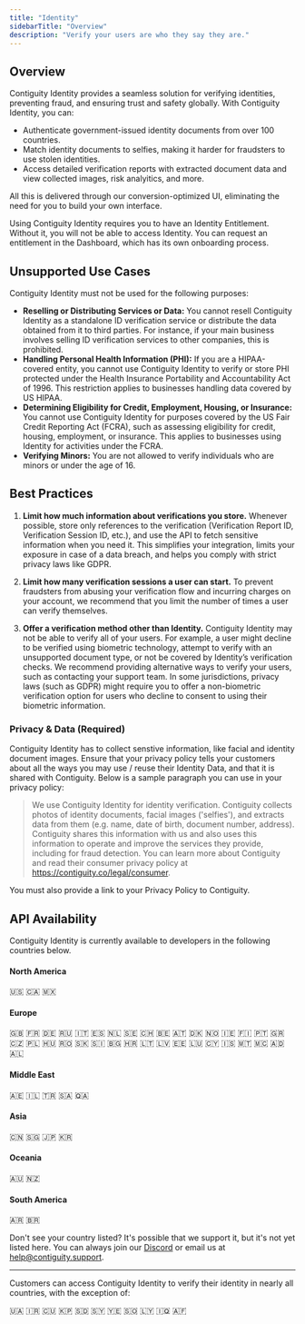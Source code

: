 ```yaml
---
title: "Identity"
sidebarTitle: "Overview"
description: "Verify your users are who they say they are."
---
```


## Overview
Contiguity Identity provides a seamless solution for verifying identities, preventing fraud, and ensuring trust and safety globally. With Contiguity Identity, you can:

- Authenticate government-issued identity documents from over 100 countries.
- Match identity documents to selfies, making it harder for fraudsters to use stolen identities.
- Access detailed verification reports with extracted document data and view collected images, risk analyitics, and more.

All this is delivered through our conversion-optimized UI, eliminating the need for you to build your own interface.

<Warning>
    Using Contiguity Identity requires you to have an Identity Entitlement. Without it, you will not be able to access Identity. You can request an entitlement in the Dashboard, which has its own onboarding process.
</Warning>


## Unsupported Use Cases
Contiguity Identity must not be used for the following purposes:

- **Reselling or Distributing Services or Data:** You cannot resell Contiguity Identity as a standalone ID verification service or distribute the data obtained from it to third parties. For instance, if your main business involves selling ID verification services to other companies, this is prohibited.
- **Handling Personal Health Information (PHI):** If you are a HIPAA-covered entity, you cannot use Contiguity Identity to verify or store PHI protected under the Health Insurance Portability and Accountability Act of 1996. This restriction applies to businesses handling data covered by US HIPAA.
- **Determining Eligibility for Credit, Employment, Housing, or Insurance:** You cannot use Contiguity Identity for purposes covered by the US Fair Credit Reporting Act (FCRA), such as assessing eligibility for credit, housing, employment, or insurance. This applies to businesses using Identity for activities under the FCRA.
- **Verifying Minors:** You are not allowed to verify individuals who are minors or under the age of 16.

## Best Practices
1. **Limit how much information about verifications you store.**
Whenever possible, store only references to the verification (Verification Report ID, Verification Session ID, etc.), and use the API to fetch sensitive information when you need it. This simplifies your integration, limits your exposure in case of a data breach, and helps you comply with strict privacy laws like GDPR.

2. **Limit how many verification sessions a user can start.**
To prevent fraudsters from abusing your verification flow and incurring charges on your account, we recommend that you limit the number of times a user can verify themselves.

3. **Offer a verification method other than Identity.**
Contiguity Identity may not be able to verify all of your users. For example, a user might decline to be verified using biometric technology, attempt to verify with an unsupported document type, or not be covered by Identity’s verification checks. We recommend providing alternative ways to verify your users, such as contacting your support team. In some jurisdictions, privacy laws (such as GDPR) might require you to offer a non-biometric verification option for users who decline to consent to using their biometric information.

### Privacy & Data (Required)
Contiguity Identity has to collect senstive information, like facial and identity document images. Ensure that your privacy policy tells your customers about all the ways you may use / reuse their Identity Data, and that it is shared with Contiguity. Below is a sample paragraph you can use in your privacy policy:

> We use Contiguity Identity for identity verification. Contiguity collects photos of identity documents, facial images ('selfies'), and extracts data from them (e.g. name, date of birth, document number, address). Contiguity shares this information with us and also uses this information to operate and improve the services they provide, including for fraud detection. You can learn more about Contiguity and read their consumer privacy policy at https://contiguity.co/legal/consumer. 

You must also provide a link to your Privacy Policy to Contiguity. 

## API Availability
Contiguity Identity is currently available to developers in the following countries below.

#### North America
<Tooltip tip="United States">🇺🇸</Tooltip> <Tooltip tip="Canada">🇨🇦</Tooltip> <Tooltip tip="Mexico">🇲🇽</Tooltip>

#### Europe
<Tooltip tip="United Kingdom">🇬🇧</Tooltip> <Tooltip tip="France">🇫🇷</Tooltip> <Tooltip tip="Germany">🇩🇪</Tooltip> <Tooltip tip="Russia">🇷🇺</Tooltip> <Tooltip tip="Italy">🇮🇹</Tooltip> <Tooltip tip="Spain">🇪🇸</Tooltip> <Tooltip tip="Netherlands">🇳🇱</Tooltip> <Tooltip tip="Sweden">🇸🇪</Tooltip> <Tooltip tip="Switzerland">🇨🇭</Tooltip> <Tooltip tip="Belgium">🇧🇪</Tooltip> <Tooltip tip="Austria">🇦🇹</Tooltip> <Tooltip tip="Denmark">🇩🇰</Tooltip> <Tooltip tip="Norway">🇳🇴</Tooltip> <Tooltip tip="Ireland">🇮🇪</Tooltip> <Tooltip tip="Finland">🇫🇮</Tooltip> <Tooltip tip="Portugal">🇵🇹</Tooltip> <Tooltip tip="Greece">🇬🇷</Tooltip> <Tooltip tip="Czech Republic">🇨🇿</Tooltip> <Tooltip tip="Poland">🇵🇱</Tooltip> <Tooltip tip="Hungary">🇭🇺</Tooltip> <Tooltip tip="Romania">🇷🇴</Tooltip> <Tooltip tip="Slovakia">🇸🇰</Tooltip> <Tooltip tip="Slovenia">🇸🇮</Tooltip> <Tooltip tip="Bulgaria">🇧🇬</Tooltip> <Tooltip tip="Croatia">🇭🇷</Tooltip> <Tooltip tip="Lithuania">🇱🇹</Tooltip> <Tooltip tip="Latvia">🇱🇻</Tooltip> <Tooltip tip="Estonia">🇪🇪</Tooltip> <Tooltip tip="Luxembourg">🇱🇺</Tooltip> <Tooltip tip="Cyprus">🇨🇾</Tooltip> <Tooltip tip="Iceland">🇮🇸</Tooltip> <Tooltip tip="Malta">🇲🇹</Tooltip> <Tooltip tip="Monaco">🇲🇨</Tooltip> <Tooltip tip="Andorra">🇦🇩</Tooltip> <Tooltip tip="Albania">🇦🇱</Tooltip>

#### Middle East
<Tooltip tip="United Arab Emirates">🇦🇪</Tooltip> <Tooltip tip="Israel">🇮🇱</Tooltip> <Tooltip tip="Turkey">🇹🇷</Tooltip> <Tooltip tip="Saudi Arabia">🇸🇦</Tooltip> <Tooltip tip="Qatar">🇶🇦</Tooltip>

#### Asia
<Tooltip tip="China">🇨🇳</Tooltip> <Tooltip tip="Singapore">🇸🇬</Tooltip> <Tooltip tip="Japan">🇯🇵</Tooltip> <Tooltip tip="South Korea">🇰🇷</Tooltip>

#### Oceania
<Tooltip tip="Australia">🇦🇺</Tooltip> <Tooltip tip="New Zealand">🇳🇿</Tooltip>

#### South America
<Tooltip tip="Argentina">🇦🇷</Tooltip> <Tooltip tip="Brazil">🇧🇷</Tooltip>

Don't see your country listed? It's possible that we support it, but it's not yet listed here. You can always join our [Discord](https://discord.gg/Z9K5XAsS7H) or email us at help@contiguity.support.

----
Customers can access Contiguity Identity to verify their identity in nearly all countries, with the exception of:

<Tooltip tip="Ukraine">🇺🇦</Tooltip> <Tooltip tip="Iran">🇮🇷</Tooltip> <Tooltip tip="Cuba">🇨🇺</Tooltip> <Tooltip tip="North Korea">🇰🇵</Tooltip> <Tooltip tip="Sudan">🇸🇩</Tooltip> <Tooltip tip="Syria">🇸🇾</Tooltip> <Tooltip tip="Yemen">🇾🇪</Tooltip> <Tooltip tip="Somalia">🇸🇴</Tooltip> <Tooltip tip="Libya">🇱🇾</Tooltip> <Tooltip tip="Iraq">🇮🇶</Tooltip> <Tooltip tip="Afghanistan">🇦🇫</Tooltip>